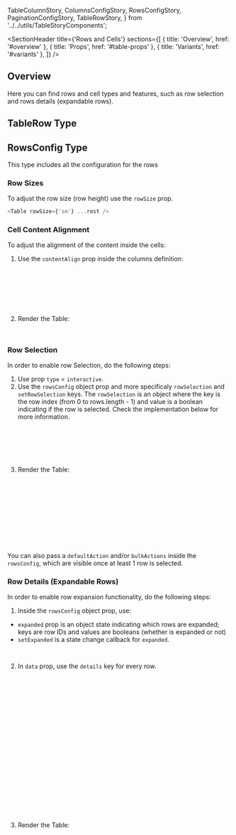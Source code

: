   TableColumnStory,
  ColumnsConfigStory,
  RowsConfigStory,
  PaginationConfigStory,
  TableRowStory,
} from '../../utils/TableStoryComponents';

<Meta of={RowsAndCellsStories} />

<SectionHeader
  title={'Rows and Cells'}
  sections={[
    { title: 'Overview', href: '#overview' },
    { title: 'Props', href: '#table-props' },
    { title: 'Variants', href: '#variants' },
  ]}
/>

## Overview

Here you can find rows and cell types and features, such as row selection and rows details (expandable rows).

<SubsectionHeader title="Props" />

## TableRow Type

<ArgTypes of={TableRowStory} />

## RowsConfig Type

This type includes all the configuration for the rows

<ArgTypes of={RowsConfigStory} />

<SubsectionHeader title="Variants" />

### Row Sizes

To adjust the row size (row height) use the `rowSize` prop.

```js
<Table rowSize={'sm'} ...rest />
```

<Canvas of={RowsAndCellsStories.RowSizes} />

### Cell Content Alignment

To adjust the alignment of the content inside the cells:

1. Use the `contentAlign` prop inside the columns definition:

```ts
const columns: TableColumn<SimpleData>[] = [
  { id: 'firstName', header: 'First Name', contentAlign: 'left' },
  { id: 'lastName', header: 'Last Name', contentAlign: 'right' },
  { id: 'age', header: 'Age', contentAlign: 'center' },
  { id: 'job', header: 'Job', contentAlign: 'center' },
];
```

2. Render the Table:

```js
<Table columns={columns} ...rest />
```

<Canvas of={RowsAndCellsStories.CellContentAlignment} />

### Row Selection

In order to enable row Selection, do the following steps:

1. Use prop `type` = `interactive`.
2. Use the `rowsConfig` object prop and more specificaly `rowSelection` and `setRowSelection` keys. The `rowSelection` is an object where the key is the row index (from 0 to rows.length - 1) and value is a boolean indicating if the row is selected. Check the implementation below for more information.

```ts
const [rowSelection, setRowSelection] = useState<Record<number, boolean>>({
  1: true,
  5: true,
  7: true,
});
```

3. Render the Table:

```js
<Table
  type="interactive"
  rowsConfig={{
    rowSelection,
    setRowSelection,
    defaultAction: <Button>Optional Default Action</Button>,
    bulkActions: <Button>Optional Bulk Actions</Button>,
  }}
  ...rest
/>
```

You can also pass a `defaultAction` and/or `bulkActions` inside the `rowsConfig`, which are visible once at least 1 row is selected.

<Canvas of={RowsAndCellsStories.RowSelection} />

### Row Details (Expandable Rows)

In order to enable row expansion functionality, do the following steps:

1. Inside the `rowsConfig` object prop, use:

- `expanded` prop is an object state indicating which rows are expanded; keys are row IDs and values are booleans (whether is expanded or not)
- `setExpanded` is a state change callback for `expanded`.

```ts
const [expanded, setExpanded] = useState<ExpandedState>({ 1: true, 4: true });
```

2. In `data` prop, use the `details` key for every row.

```ts
const data: TableRow<SimpleData>[] = [
  {
    cells: {
      firstName: 'Rachel',
      lastName: 'Berry',
      age: '30',
      job: 'Fashion Executive',
    },
    details: getDetails('rachel') /** getDetails returns JSX. Element*/,
  },
  {
    cells: {
      firstName: 'Ross',
      lastName: 'Geller',
      age: '32',
      job: 'Paleontologist',
    },
    details: getDetails('ross')  /** getDetails returns JSX. Element*/,
  },
  ...
];
```

3. Render the Table:

```js
<Table columns={columns} data={data} rowsConfig={{ expanded, setExpanded }} />
```

<Canvas of={RowsAndCellsStories.RowDetails} />

